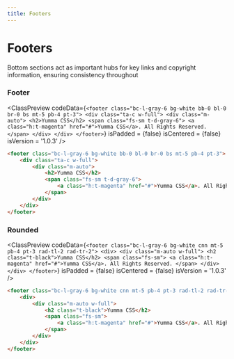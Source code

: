 ```yaml
---
title: Footers
---
```



# Footers

Bottom sections act as important hubs for key links and copyright information, ensuring consistency throughout

### Footer

<ClassPreview
  codeData={`
    <footer class="bc-l-gray-6 bg-white bb-0 bl-0 br-0 bs mt-5 pb-4 pt-3">
        <div class="ta-c w-full">
            <div class="m-auto">
                <h2>Yumma CSS</h2>
                <span class="fs-sm t-d-gray-6">
                    <a class="h:t-magenta" href="#">Yumma CSS</a>. All Rights Reserved.
                </span>
            </div>
        </div>
    </footer>
  `}
  isPadded = {false}
  isCentered = {false}
  isVersion = '1.0.3'
/>

```html
<footer class="bc-l-gray-6 bg-white bb-0 bl-0 br-0 bs mt-5 pb-4 pt-3">
    <div class="ta-c w-full">
        <div class="m-auto">
            <h2>Yumma CSS</h2>
            <span class="fs-sm t-d-gray-6">
                <a class="h:t-magenta" href="#">Yumma CSS</a>. All Rights Reserved.
            </span>
        </div>
    </div>
</footer>
```

### Rounded

<ClassPreview
  codeData={`
    <footer class="bc-l-gray-6 bg-white cnn mt-5 pb-4 pt-3 rad-tl-2 rad-tr-2">
        <div>
            <div class="m-auto w-full">
                <h2 class="t-black">Yumma CSS</h2>
                <span class="fs-sm">
                    <a class="h:t-magenta" href="#">Yumma CSS</a>. All Rights Reserved.
                </span>
            </div>
        </div>
    </footer>
  `}
  isPadded = {false}
  isCentered = {false}
  isVersion = '1.0.3'
/>

```html
<footer class="bc-l-gray-6 bg-white cnn mt-5 pb-4 pt-3 rad-tl-2 rad-tr-2">
    <div>
        <div class="m-auto w-full">
            <h2 class="t-black">Yumma CSS</h2>
            <span class="fs-sm">
                <a class="h:t-magenta" href="#">Yumma CSS</a>. All Rights Reserved.
            </span>
        </div>
    </div>
</footer>
```